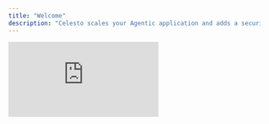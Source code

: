 ```yaml
---
title: "Welcome"
description: "Celesto scales your Agentic application and adds a security layer for MCP tools and agent-to-agent communication. Connect to external data using 100+ tools."
---
```



<iframe
  className="w-full aspect-video rounded-xl"
  src="https://www.youtube.com/embed/sLW482iVZuY"
  title="YouTube video player"
  frameBorder="0"
  allow="accelerometer; autoplay; clipboard-write; encrypted-media; gyroscope; picture-in-picture"
  allowFullScreen
></iframe>
